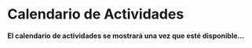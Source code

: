 # Calendario de Actividades

**El calendario de actividades se mostrará una vez que esté disponible...**
